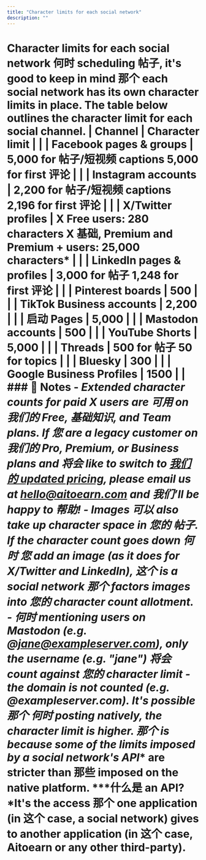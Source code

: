 ```yaml
---
title: "Character limits for each social network"
description: ""
---
```


# Character limits for each social network 何时 scheduling 帖子, it's good to keep in mind 那个 each social network has its own character limits in place. The table below outlines the character limit for each social channel. | **Channel** | **Character limit** | | | Facebook pages & groups | 5,000 for 帖子/短视频 captions 5,000 for first 评论 | | | Instagram accounts | 2,200 for 帖子/短视频 captions 2,196 for first 评论 | | | X/Twitter profiles | X Free users: 280 characters X 基础, Premium and Premium + users: 25,000 characters* | | | LinkedIn pages & profiles | 3,000 for 帖子 1,248 for first 评论 | | | Pinterest boards | 500 | | | TikTok Business accounts | 2,200 | | | 启动 Pages | 5,000 | | | Mastodon accounts | 500 | | | YouTube Shorts | 5,000 | | | Threads | 500 for 帖子 50 for topics | | | Bluesky | 300 | | | Google Business Profiles | 1500 | | ### 📝 Notes - *Extended character counts for paid X users are 可用 on 我们的 Free, 基础知识, and Team plans. If 您 are a legacy customer on 我们的 Pro, Premium, or Business plans and 将会 like to switch to [我们的 updated pricing](http://aitoearn.com/pricing), please email us at [hello@aitoearn.com](mailto:hello@aitoearn.com) and 我们’ll be happy to 帮助! - Images 可以 also take up character space in 您的 帖子. If the character count goes down 何时 您 add an image (as it does for X/Twitter and LinkedIn), 这个 is a social network 那个 factors images into 您的 character count allotment. - 何时 mentioning users on Mastodon (e.g. @jane@exampleserver.com), only the username (e.g. "jane") 将会 count against 您的 character limit - the domain is not counted (e.g. @exampleserver.com). It's possible 那个 何时 posting natively, the character limit is higher. 那个 is because some of the limits imposed by a social network's API** are stricter than 那些 imposed on the native platform. ***什么是 an API? *It's the access 那个 one application (in 这个 case, a social network) gives to another application (in 这个 case, Aitoearn or any other third-party).